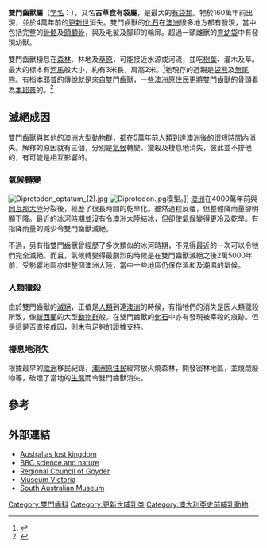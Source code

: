 {{Automatic Taxobox
| fossil_range = [[更新世|更新世]], {{fossil range|1.6|0.046}}
| image = Diprotodon australis skull.JPG
| status = EX
| extinct = 44000年前
| taxon = Diprotodon
| authority = [[理查·歐文|Owen]], 1838
| type species={{绝灭}}[[麗紋雙門齒獸|麗紋雙門齒獸]]<br>''Diprotodon opatum''
| type species authority =[[理查·歐文|Owen]], 1838
| subdivision_ranks = [[種|種]]
| subdivision = 
*{{绝灭}}[[麗紋雙門齒獸|麗紋雙門齒獸]] ''D. opatum''
* †''D. minor''
* †''D. loderi''
* †''D. annextans''
* †''D. australis''
}}
'''雙門齒獸屬'''（[[学名|学名]]：{{lang|la|''Diprotodon''}}），又名'''古草食有袋屬'''，是最大的[[有袋類|有袋類]]。牠於160萬年前出現，並於4萬年前的[[更新世|更新世]]消失。雙門齒獸的[[化石|化石]]在[[澳洲|澳洲]]很多地方都有發現，當中包括完整的[[骨骼|骨骼]]及[[頭顱骨|頭顱骨]]，與及毛髮及腳印的輪廓。超過一頭雌獸的[[育幼袋|育幼袋]]中有發現幼獸。

雙門齒獸棲息在[[森林|森林]]、林地及[[草原|草原]]，可能接近水源或河流，並吃[[樹葉|樹葉]]、灌木及草。最大的標本有[[河馬|河馬]]般大小，約有3米長，肩高2米。<ref name=smh>{{Cite news en|author=AAP|title=Rare giant wombat jawbone found in Blue Mountains|publisher=The Sydney Morning Herald|date=2007-07-27|accessdate=2007-08-01|url=http://www.smh.com.au/news/science/giant-wombat-jawbone-found-in-blue-mountains/2007/07/27/1185339215262.html|archive-date=2007-12-10|archive-url=https://web.archive.org/web/20071210042625/http://www.smh.com.au/news/science/giant-wombat-jawbone-found-in-blue-mountains/2007/07/27/1185339215262.html|dead-url=no}}</ref>牠現存的近親是[[袋熊|袋熊]]及[[無尾熊|無尾熊]]。有指[[本耶普|本耶普]]的傳說就是來自雙門齒獸，一些[[澳洲原住民|澳洲原住民]]更將雙門齒獸的骨頭看為[[本耶普|本耶普]]的。<ref>{{cite book en|author=Karl P. N. Shuker|title=In search of prehistoric animals; Do giant extinct creatures still exist?|url=https://archive.org/details/insearchofprehis00shuk|year=1995|edition=1st edition|publisher=Blanchford|id=ISBN 0-7137-2469-2}}</ref>

==滅絕成因==
雙門齒獸與其他的[[澳洲|澳洲]]大型[[動物群|動物群]]，都在5萬年前[[人類|人類]]到達澳洲後的很短時間內消失。解釋的原因就有三個，分別是[[氣候|氣候]]轉變、獵殺及棲息地消失，彼此並不排他的，有可能是相互影響的。

===氣候轉變===
[[File:Diprotodon_optatum_(2).jpg|thumb]]
[[File:Diprotodon.jpg|thumb]]模型。]]
[[澳洲|澳洲]]在4000萬年前與[[岡瓦那大陸|岡瓦那大陸]]分裂後，經歷了很長時間的乾旱化。雖然過程反覆，但整體降雨量卻明顯下降。最近的[[冰河時期|冰河時期]]並沒有令澳洲大陸結冰，但卻使[[氣候|氣候]]變得更冷及乾旱。有指降雨量的減少令雙門齒獸滅絕。

不過，另有指雙門齒獸曾經歷了多次類似的冰河時期，不見得最近的一次可以令牠們完全滅絕。而且，氣候轉變得最劇烈的時候是在雙門齒獸滅絕之後2萬5000年前，受影響地區亦非整個澳洲大陸，當中一些地區仍保存溫和及潮濕的氣候。

===人類獵殺===
由於雙門齒獸的[[滅絕|滅絕]]，正值是[[人類|人類]]到達[[澳洲|澳洲]]的時候，有指牠們的消失是因人類獵殺所致，像[[新西蘭|新西蘭]]的大型[[動物群|動物群]]般。在雙門齒獸的[[化石|化石]]中亦有發現被宰殺的痕跡。但是這是否直接成因，則未有足夠的證據支持。

===棲息地消失===
根據最早的[[歐洲|歐洲]]移民紀錄，[[澳洲原住民|澳洲原住民]]經常放火燒森林，開發密林地區，並燒燬廢物等，破壞了當地的[[生態|生態]]而令雙門齒獸消失。

==參考==
{{reflist}}

==外部連結==
{{Commons category|Diprotodon}}
{{Wikispecies|Diprotodon}}
*[https://web.archive.org/web/20080229061343/http://www.lostkingdoms.com/facts/factsheet48.htm Australias lost kingdom]
*[http://www.bbc.co.uk/nature/wildfacts/factfiles/3040.shtml BBC science and nature] {{Wayback|url=http://www.bbc.co.uk/nature/wildfacts/factfiles/3040.shtml |date=20121112072326 }}
*[https://web.archive.org/web/20070811001337/http://www.goyder.sa.gov.au/site/page.cfm?u=301 Regional Council of Goyder]
*[https://web.archive.org/web/20070927190349/http://www.museum.vic.gov.au/prehistoric/mammals/diprotodontids.html Museum Victoria]
*[https://web.archive.org/web/20070927002534/http://www.samuseum.sa.gov.au/lop/diprotodon.pdf South Australian Museum]
{{袋熊亞目}}
{{Taxonbar|from=Q131563}}

[[Category:雙門齒科|Category:雙門齒科]]
[[Category:更新世哺乳类|Category:更新世哺乳类]]
[[Category:澳大利亞史前哺乳動物|Category:澳大利亞史前哺乳動物]]